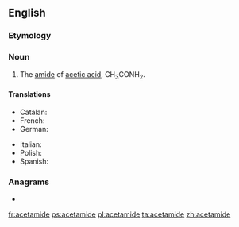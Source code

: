 {{also|acétamide}}
==English==
{{wikipedia}}

===Etymology===
{{blend|acetyl|amide}}

===Noun===
{{en-noun|-}}

# {{context|organic compound|lang=en}} The [[amide]] of [[acetic acid]], CH<sub>3</sub>CONH<sub>2</sub>.

====Translations====
{{trans-top|amide of acetic acid}}
* Catalan: {{t|ca|acetamida|f}}
* French: {{t+|fr|acétamide|m}}
* German: {{t+|de|Acetamid|n}}
{{trans-mid}}
* Italian: {{t+|it|acetammide|f}}
* Polish: {{t+|pl|acetamid|m}}
* Spanish: {{t|es|acetamida|f}}
{{trans-bottom}}

===Anagrams===
* {{l/en|emaciated}}

[[fr:acetamide]]
[[ps:acetamide]]
[[pl:acetamide]]
[[ta:acetamide]]
[[zh:acetamide]]